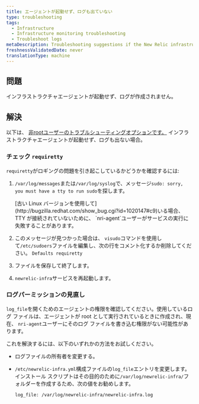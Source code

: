 ```yaml
---
title: エージェントが起動せず、ログも出ていない
type: troubleshooting
tags:
  - Infrastructure
  - Infrastructure monitoring troubleshooting
  - Troubleshoot logs
metaDescription: Troubleshooting suggestions if the New Relic infrastructure agent is not starting and there are no logs
freshnessValidatedDate: never
translationType: machine
---
```


## 問題

インフラストラクチャエージェントが起動せず、ログが作成されません。

## 解決

以下は、 [非rootユーザーのトラブルシューティングオプションです。](/docs/infrastructure/install-configure-infrastructure/linux-installation/linux-agent-running-modes) インフラストラクチャエージェントが起動せず、ログも出ない場合。

### チェック `requiretty`

`requiretty`がロギングの問題を引き起こしているかどうかを確認するには:

1. `/var/log/messages`または`/var/log/syslog`で、メッセージ`sudo: sorry, you must have a tty to run sudo`を探します。

   <Callout variant="important">
     [古い Linux バージョンを使用して](http://bugzilla.redhat.com/show_bug.cgi?id=1020147#c9)いる場合、TTY が接続されていないために、 `nri-agent`ユーザーがサービスの実行に失敗することがあります。
   </Callout>

2. このメッセージが見つかった場合は、 `visudo`コマンドを使用して`/etc/sudoers`ファイルを編集し、次の行をコメント化するか削除してください。 `Defaults requiretty`

3. ファイルを保存して終了します。

4. `newrelic-infra`サービスを再起動します。

### ログパーミッションの見直し

`log_file`を開くためのエージェントの権限を確認してください。使用しているログ ファイルは、エージェントが root として実行されているときに作成され、現在、 `nri-agent`ユーザーにそのログ ファイルを書き込む権限がない可能性があります。

これを解決するには、以下のいずれかの方法をお試しください。

* ログファイルの所有者を変更する。

* `/etc/newrelic-infra.yml`構成ファイルの`log_file`エントリを変更します。インストール スクリプトはその目的のために`/var/log/newrelic-infra/`フォルダーを作成するため、次の値をお勧めします。

  ```
  log_file: /var/log/newrelic-infra/newrelic-infra.log
  ```
